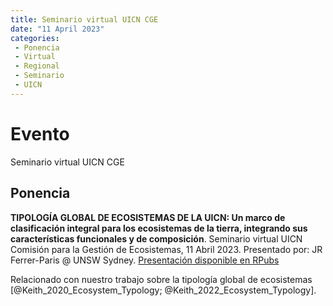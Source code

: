 ```yaml
---
title: Seminario virtual UICN CGE
date: "11 April 2023"
categories: 
 - Ponencia
 - Virtual
 - Regional
 - Seminario
 - UICN
---
```


# Evento

Seminario virtual UICN CGE

## Ponencia 

**TIPOLOGÍA GLOBAL DE ECOSISTEMAS DE LA UICN: Un marco de clasificación integral para los ecosistemas de la tierra, integrando sus características funcionales y de composición**. Seminario virtual UICN Comisión para la Gestión de Ecosistemas, 11 Abril 2023. Presentado por: JR Ferrer-Paris @ UNSW Sydney. [Presentación disponible en RPubs](https://rpubs.com/jrfep/GET-seminario-virtual)

Relacionado con nuestro trabajo sobre la tipología global de ecosistemas [@Keith_2020_Ecosystem_Typology; @Keith_2022_Ecosystem_Typology].

